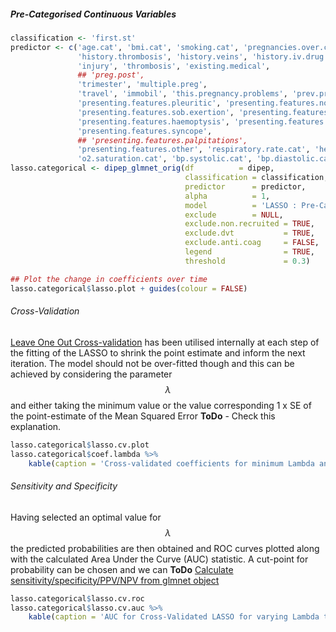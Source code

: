 ##### Pre-Categorised Continuous Variables

```r
classification <- 'first.st'
predictor <- c('age.cat', 'bmi.cat', 'smoking.cat', 'pregnancies.over.cat', 'pregnancies.under.cat',
               'history.thrombosis', 'history.veins', 'history.iv.drug', 'thrombo', 'cesarean',
               'injury', 'thrombosis', 'existing.medical',
               ## 'preg.post',
               'trimester', 'multiple.preg',
               'travel', 'immobil', 'this.pregnancy.problems', 'prev.preg.problem',
               'presenting.features.pleuritic', 'presenting.features.non.pleuritic',
               'presenting.features.sob.exertion', 'presenting.features.sob.rest',
               'presenting.features.haemoptysis', 'presenting.features.cough',
               'presenting.features.syncope',
               ## 'presenting.features.palpitations',
               'presenting.features.other', 'respiratory.rate.cat', 'heart.rate.cat',
               'o2.saturation.cat', 'bp.systolic.cat', 'bp.diastolic.cat', 'ecg.cat', 'xray.cat')
lasso.categorical <- dipep_glmnet_orig(df          = dipep,
                                       classification = classification,
                                       predictor      = predictor,
                                       alpha          = 1,
                                       model          = 'LASSO : Pre-Categorised Variables',
                                       exclude        = NULL,
                                       exclude.non.recruited = TRUE,
                                       exclude.dvt           = TRUE,
                                       exclude.anti.coag     = FALSE,
                                       legend                = TRUE,
                                       threshold             = 0.3)

```



```r
## Plot the change in coefficients over time
lasso.categorical$lasso.plot + guides(colour = FALSE)

```

###### Cross-Validation

[Leave One Out Cross-validation](https://en.wikipedia.org/wiki/Cross-validation_(statistics)#Leave-one-out_cross-validation) has been utilised internally at each step of the fitting of the LASSO to shrink the point estimate and inform the next iteration.  The model should not be over-fitted though and this can be achieved by considering the parameter $$\lambda$$ and either taking the minimum value or the value corresponding 1 x SE of the point-estimate of the Mean Squared Error **ToDo** - Check this explanation.

<!--- Partial explanation at http://stats.stackexchange.com/questions/77546/how-to-interpret-glmnet --->

```r
lasso.categorical$lasso.cv.plot
lasso.categorical$coef.lambda %>%
    kable(caption = 'Cross-validated coefficients for minimum Lambda and 1 x SE')

```

###### Sensitivity and Specificity

Having selected an optimal value for $$\lambda$$ the predicted probabilities are then obtained and ROC curves plotted along with the calculated Area Under the Curve (AUC) statistic.  A cut-point for probability can be chosen and we can **ToDo** [Calculate sensitivity/specificity/PPV/NPV from glmnet object](https://stackoverflow.com/questions/35482094/glmnet-caret-roc-sensitivity-specificity-of-training-model)

```r
lasso.categorical$lasso.cv.roc
lasso.categorical$lasso.cv.auc %>%
    kable(caption = 'AUC for Cross-Validated LASSO for varying Lambda thresholds.')

```
